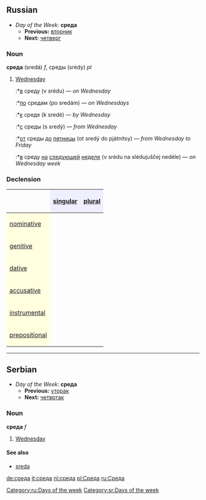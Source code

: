==Russian==
[[Category:ru:Days of the week]]
*''Day of the Week:'' '''среда'''
**'''Previous:''' [[вторник]]
**'''Next:''' [[четверг]]

===Noun===
'''среда''' (sredá) ''f'', среды (srédy) ''pl''

# [[Wednesday]]
#:*[[в]] среду (v srédu) — ''on Wednesday''
#:*[[по]] средам (po sredám) — ''on Wednesdays''
#:*[[к]] среде (k sredé) — ''by Wednesday''
#:*[[с]] среды (s sredý) — ''from Wednesday''
#:*[[от]] среды [[до]] [[пятница|пятницы]] (ot sredý do pjátnitsy) — ''from Wednesday to Friday''
#:*[[в]] среду [[на]] [[следующий|следующей]] [[неделя|неделе]] (v srédu na slédujuščej nedéle) — ''on Wednesday week''

===Declension===
{| border="1" cellpadding="4" cellspacing="0"
!
! style="background-color: #EFEFFF" align="center"|[[singular]]
! style="background-color: #EFEFFF" align="center"|[[plural]]
|-
! style="background-color: #FFFFE0" align="left"|[[nominative case|nominative]]
| align="center"|{{RUchar|среда́}}
| align="center"|{{RUchar|сре́ды}}
|-
! style="background-color: #FFFFE0" align="left"|[[genitive case|genitive]]
| align="center"|{{RUchar|среды́}}
| align="center"|{{RUchar|сред}}
|-
! style="background-color: #FFFFE0" align="left"|[[dative case|dative]]
| align="center"|{{RUchar|среде́}}
| align="center"|{{RUchar|среда́м}}
|-
! style="background-color: #FFFFE0" align="left"|[[accusative case|accusative]]
| align="center"|{{RUchar|сре́ду}}
| align="center"|{{RUchar|сре́ды}}
|-
! style="background-color: #FFFFE0" align="left"|[[instrumental case|instrumental]]
| align="center"|{{RUchar|средо́й, средо́ю}}
| align="center"|{{RUchar|среда́ми}}
|-
! style="background-color: #FFFFE0" align="left"|[[prepositional case|prepositional]]
| align="center"|{{RUchar|о среде́}}
| align="center"|{{RUchar|о среда́х}}
|}


----

==Serbian==
*''Day of the Week:'' '''среда'''
**'''Previous:''' [[уторак]]
**'''Next:''' [[четвртак]]
===Noun===
'''среда''' ''f''
#[[Wednesday]]
====See also====
*[[sreda]]
[[Category:sr:Days of the week]]
[[de:среда]]
[[it:среда]]
[[nl:среда]]
[[pl:Среда]]
[[ru:Среда]]